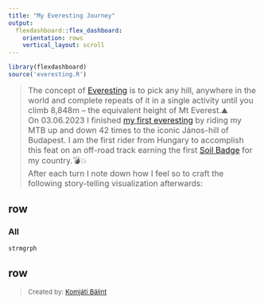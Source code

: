```yaml
---
title: "My Everesting Journey"
output:
  flexdashboard::flex_dashboard:
    orientation: rows
    vertical_layout: scroll
---
```


<style type="text/css">     
.navbar {
  background-color:#2a2a2b;
  border-color:#2a2a2b;
}
</style>   

```r
library(flexdashboard)
source('everesting.R') 
```
  
> <font size = "3px">
The concept of [Everesting](https://www.everesting.cc/) is to pick any hill, anywhere in the world and complete repeats of it in a single activity until you climb 8,848m – the equivalent height of Mt Everest.⛰️</font>    
> <font size = "3px">
On 03.06.2023 I finished [my first everesting](https://www.strava.com/activities/9198965017/overview) by riding
my MTB up and down 42 times to the iconic János-hill of Budapest. I am the first rider from Hungary
to accomplish this feat on an off-road track earning the first [Soil Badge](https://hof.everesting.com/hall-of-fame/hall-of-fame-details?uuid=a226dd85-6880-4e18-b762-1ae4717c836a&mt=0) for my country.💣💥</font>    
> <font size = "3px">
After each turn I note down how I feel so to craft the following story-telling visualization afterwards:</font>  
    
row {data-height=400}
-----------------------------------------------------------------------

### All {.no-padding .no-title}

```r
strmgrph
```


row {data-height=50, .no-padding}
-----------------------------------------------------------------------

> <font size = "2px"> Created by: [Komjáti Bálint](https://www.balint-komjati.hu/) </font>
